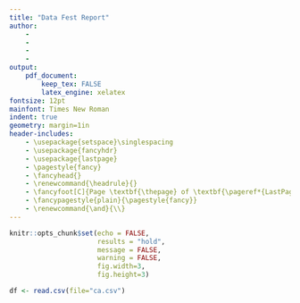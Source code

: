 ```yaml
---
title: "Data Fest Report"
author:
    - 
    - 
    - 
    - 
output:
    pdf_document:
        keep_tex: FALSE
        latex_engine: xelatex
fontsize: 12pt
mainfont: Times New Roman
indent: true
geometry: margin=1in
header-includes:
    - \usepackage{setspace}\singlespacing
    - \usepackage{fancyhdr}
    - \usepackage{lastpage}
    - \pagestyle{fancy}
    - \fancyhead{}
    - \renewcommand{\headrule}{}
    - \fancyfoot[C]{Page \textbf{\thepage} of \textbf{\pageref*{LastPage}}}
    - \fancypagestyle{plain}{\pagestyle{fancy}}
    - \renewcommand{\and}{\\}
---
```


```r
knitr::opts_chunk$set(echo = FALSE,
                      results = "hold",
                      message = FALSE,
                      warning = FALSE,
                      fig.width=3,
                      fig.height=3)
```

```r
df <- read.csv(file="ca.csv")
```
